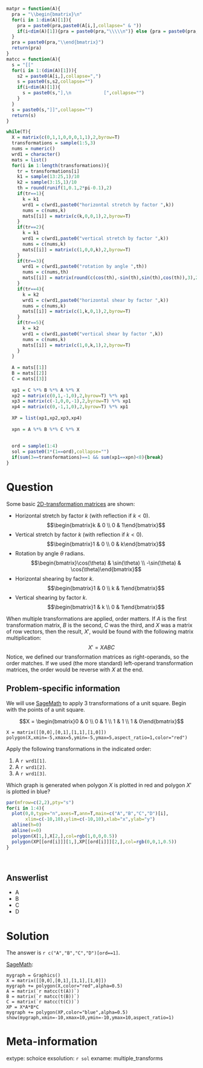 ```r
matpr = function(A){
  pra = "\\begin{bmatrix}\n"
  for(i in 1:dim(A)[1]){
    pra = paste0(pra,paste0(A[i,],collapse=" & "))
    if(i<dim(A)[1]){pra = paste0(pra,"\\\\\n")} else {pra = paste0(pra,"\n")}
  }
  pra = paste0(pra,"\\end{bmatrix}")
  return(pra)
}
matcc = function(A){
  s = "[["
  for(i in 1:(dim(A)[1])){
    s2 = paste0(A[i,],collapse=",")
    s = paste0(s,s2,collapse="")
    if(i<dim(A)[1]){
      s = paste0(s,"],\n            [",collapse="")
    }
  }
  s = paste0(s,"]]",collapse="")
  return(s)
}

while(T){
  X = matrix(c(0,1,1,0,0,0,1,1),2,byrow=T)
  transformations = sample(1:5,3)
  nums = numeric()
  wrd1 = character()
  mats = list()
  for(i in 1:length(transformations)){
    tr = transformations[i]
    k1 = sample(13:25,1)/10
    k2 = sample(3:15,1)/10
    th = round(runif(1,0.1,2*pi-0.1),2)
    if(tr==1){
      k = k1
      wrd1 = c(wrd1,paste0("horizontal stretch by factor ",k))
      nums = c(nums,k)
      mats[[i]] = matrix(c(k,0,0,1),2,byrow=T)
    }
    if(tr==2){
      k = k1
      wrd1 = c(wrd1,paste0("vertical stretch by factor ",k))
      nums = c(nums,k)
      mats[[i]] = matrix(c(1,0,0,k),2,byrow=T)
    }
    if(tr==3){
      wrd1 = c(wrd1,paste0("rotation by angle ",th))
      nums = c(nums,th)
      mats[[i]] = matrix(round(c(cos(th),-sin(th),sin(th),cos(th)),3),2,byrow=T)
    }
    if(tr==4){
      k = k2
      wrd1 = c(wrd1,paste0("horizontal shear by factor ",k))
      nums = c(nums,k)
      mats[[i]] = matrix(c(1,k,0,1),2,byrow=T)
    }
    if(tr==5){
      k = k2
      wrd1 = c(wrd1,paste0("vertical shear by factor ",k))
      nums = c(nums,k)
      mats[[i]] = matrix(c(1,0,k,1),2,byrow=T)
    }
  }
  
  A = mats[[1]]
  B = mats[[2]]
  C = mats[[3]]
  
  xp1 = C %*% B %*% A %*% X
  xp2 = matrix(c(0,1,-1,0),2,byrow=T) %*% xp1
  xp3 = matrix(c(-1,0,0,-1),2,byrow=T) %*% xp1
  xp4 = matrix(c(0,-1,1,0),2,byrow=T) %*% xp1
  
  XP = list(xp1,xp2,xp3,xp4)
  
  xpn = A %*% B %*% C %*% X
  
  
  ord = sample(1:4)
  sol = paste0(1*(1==ord),collapse="")
  if(sum(3==transformations)==1 && sum(xp1==xpn)<8){break}
}

```

Question
========

Some basic [2D-transformation matrices](https://en.wikipedia.org/wiki/Transformation_matrix) are shown:

* Horizontal stretch by factor $k$ (with reflection if $k<0$). $$\begin{bmatrix}k & 0 \\ 0 & 1\end{bmatrix}$$
* Vertical stretch by factor $k$  (with reflection if $k<0$). $$\begin{bmatrix}1 & 0 \\ 0 & k\end{bmatrix}$$
* Rotation by angle $\theta$ radians. $$\begin{bmatrix}\cos(\theta) & \sin(\theta) \\ -\sin(\theta) & \cos(\theta)\end{bmatrix}$$
* Horizontal shearing by factor $k$. $$\begin{bmatrix}1 & 0 \\ k & 1\end{bmatrix}$$
* Vertical shearing by factor $k$. $$\begin{bmatrix}1 & k \\ 0 & 1\end{bmatrix}$$

When multiple transformations are applied, order matters. If $A$ is the first transformation matrix, $B$ is the second, $C$ was the third, and $X$ was a matrix of row vectors, then the result, $X'$, would be found with the following matrix multiplication:
$$X' = XABC$$
Notice, we defined our transformation matrices as right-operands, so the order matches. If we used (the more standard) left-operand transformation matrices, the order would be reverse with $X$ at the end.

## Problem-specific information

We will use [SageMath](https://sagecell.sagemath.org/) to apply 3 transformations of a unit square. Begin with the points of a unit square.

$$X = \begin{bmatrix}0 & 0 \\ 0 & 1 \\ 1 & 1 \\ 1 & 0\end{bmatrix}$$
```
X = matrix([[0,0],[0,1],[1,1],[1,0]])
polygon(X,xmin=-5,xmax=5,ymin=-5,ymax=5,aspect_ratio=1,color="red")
```

Apply the following transformations in the indicated order:

1. A `r wrd1[1]`.
2. A `r wrd1[2]`.
3. A `r wrd1[3]`.

Which graph is generated when polygon $X$ is plotted in red and polygon $X'$ is plotted in blue?

```r
par(mfrow=c(2,2),pty="s")
for(i in 1:4){
  plot(0,0,type="n",axes=T,ann=T,main=c("A","B","C","D")[i],
       xlim=c(-10,10),ylim=c(-10,10),xlab="x",ylab="y")
  abline(h=0)
  abline(v=0)
  polygon(X[1,],X[2,],col=rgb(1,0,0,0.5))
  polygon(XP[[ord[i]]][1,],XP[[ord[i]]][2,],col=rgb(0,0,1,0.5))
}

```
\

Answerlist
--------

* A
* B
* C
* D


Solution
========

The answer is `r c("A","B","C","D")[ord==1]`.

[SageMath](https://sagecell.sagemath.org/):
```
mygraph = Graphics()
X = matrix([[0,0],[0,1],[1,1],[1,0]])
mygraph += polygon(X,color="red",alpha=0.5)
A = matrix(`r matcc(t(A))`)
B = matrix(`r matcc(t(B))`)
C = matrix(`r matcc(t(C))`)
XP = X*A*B*C
mygraph += polygon(XP,color="blue",alpha=0.5)
show(mygraph,xmin=-10,xmax=10,ymin=-10,ymax=10,aspect_ratio=1)
```



Meta-information
============
extype: schoice
exsolution: `r sol`
exname: multiple_transforms